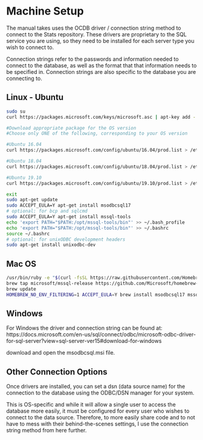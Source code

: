 # Machine Setup

The manual takes uses the OCDB driver / connection string method to connect to the Stats repository. These drivers are proprietary to the SQL service you are using, so they need to be installed for each server type you wish to connect to.

Connection strings refer to the passwords and information needed to connect to the database, as well as the format that that information needs to be specified in. Connection strings are also specific to the database you are connecting to.

## Linux - Ubuntu
```bash
sudo su
curl https://packages.microsoft.com/keys/microsoft.asc | apt-key add -

#Download appropriate package for the OS version
#Choose only ONE of the following, corresponding to your OS version

#Ubuntu 16.04
curl https://packages.microsoft.com/config/ubuntu/16.04/prod.list > /etc/apt/sources.list.d/mssql-release.list

#Ubuntu 18.04
curl https://packages.microsoft.com/config/ubuntu/18.04/prod.list > /etc/apt/sources.list.d/mssql-release.list

#Ubuntu 19.10
curl https://packages.microsoft.com/config/ubuntu/19.10/prod.list > /etc/apt/sources.list.d/mssql-release.list

exit
sudo apt-get update
sudo ACCEPT_EULA=Y apt-get install msodbcsql17
# optional: for bcp and sqlcmd
sudo ACCEPT_EULA=Y apt-get install mssql-tools
echo 'export PATH="$PATH:/opt/mssql-tools/bin"' >> ~/.bash_profile
echo 'export PATH="$PATH:/opt/mssql-tools/bin"' >> ~/.bashrc
source ~/.bashrc
# optional: for unixODBC development headers
sudo apt-get install unixodbc-dev
```

## Mac OS
```bash
/usr/bin/ruby -e "$(curl -fsSL https://raw.githubusercontent.com/Homebrew/install/master/install)"
brew tap microsoft/mssql-release https://github.com/Microsoft/homebrew-mssql-release
brew update
HOMEBREW_NO_ENV_FILTERING=1 ACCEPT_EULA=Y brew install msodbcsql17 mssql-tools
```

## Windows
For Windows the driver and connection string can be found at:
https://docs.microsoft.com/en-us/sql/connect/odbc/microsoft-odbc-driver-for-sql-server?view=sql-server-ver15#download-for-windows

download and open the msodbcsql.msi file.

## Other Connection Options

Once drivers are installed, you can set a dsn (data source name) for the connection to the database using the ODBC/DSN manager for your system.

This is OS-specific and while it will allow a single user to access the database more easily, it must be configured for every user who wishes to connect to the data source. 
Therefore, to more easily share code and to not have to mess with their behind-the-scenes settings, I use the connection string method from here further. 